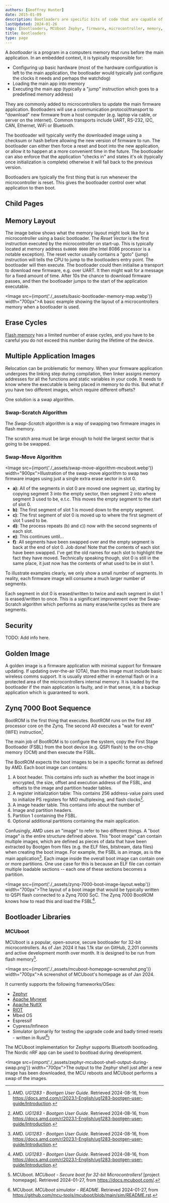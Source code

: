 ```yaml
---
authors: [Geoffrey Hunter]
date: 2015-01-09
description: Bootloaders are specific bits of code that are capable of updating the main application (or the bootloader) running on a machine. They can either be their own application or integrated into the main application. 
lastUpdated: 2024-01-26
tags: [bootloaders, MCUboot Zephyr, firmware, microcontroller, memory, updates]
title: Bootloaders
type: page
---
```


<WarningIsNotes />

A _bootloader_ is a program in a computers memory that runs before the main application. In an embedded context, it is typically responsible for:

* Configuring up basic hardware (most of the hardware configuration is left to the main application, the bootloader would typically just configure the clocks it needs and perhaps the watchdog)
* Loading the main app into memory
* Executing the main app (typically a "jump" instruction which goes to a predefined memory address)

They are commonly added to microcontrollers to update the main firmware application. Bootloaders will use a communication protocol/transport to "download" new firmware from a host computer (e.g. laptop via cable, or server on the internet). Common transports include UART, RS-232, I2C, CAN, Ethernet, WiFi or Bluetooth. 

The bootloader will typically verify the downloaded image using a checksum or hash before allowing the new version of firmware to run. The bootloader can either then force a reset and boot into the new application, or allow it to happen at a more convenient time in the future. The bootloader can also enforce that the application "checks in" and states it's ok (typically once initialization is complete) otherwise it will fall back to the previous version.

Bootloaders are typically the first thing that is run whenever the microcontroller is reset. This gives the bootloader control over what application to then boot.

## Child Pages

<ChildPages />

## Memory Layout

The image below shows what the memory layout might look like for a microcontroller using a basic bootloader. The _Reset Vector_ is the first instruction executed by the microcontroller on start-up. This is typically located at memory address `0x0000 0000` (the Intel 8086 processor is a notable exception). The reset vector usually contains a "goto" (jump) instruction will tells the CPU to jump to the bootloaders entry point. The bootloader will then execute. The bootloader could then initialise a transport to download new firmware, e.g. over UART. It then might wait for a message for a fixed amount of time. After 10s the chance to download firmware passes, and then the bootloader jumps to the start of the application executable.

<Image src={import('./_assets/basic-bootloader-memory-map.webp')} width="700px">A basic example showing the layout of a microcontrollers memory when a bootloader is used.</Image>

## Erase Cycles

[Flash memory](/electronics/components/memory/#flash) has a limited number of erase cycles, and you have to be careful you do not exceed this number during the lifetime of the device.

## Multiple Application Images

Relocation can be problematic for memory. When your firmware application undergoes the linking step during compilation, then linker assigns memory addresses for all the functions and static variables in your code. It needs to know where the executable is being placed in memory to do this. But what if you have two different images, which require different offsets?

One solution is a swap algorithm.

### Swap-Scratch Algorithm

The _Swap-Scratch_ algorithm is a way of swapping two firmware images in flash memory.

The scratch area must be large enough to hold the largest sector that is going to be swapped.

### Swap-Move Algorithm

<Image src={import('./_assets/swap-move-algorithm-mcuboot.webp')} width="900px">Illustration of the swap-move algorithm to swap two firmware images using just a single extra erase sector in slot 0.</Image>

* **a):** All of the segments in slot 0 are moved one segment up, starting by copying segment 3 into the empty sector, then segment 2 into where segment 3 used to be, e.t.c. This moves the empty segment to the start of slot 0.
* **b)**: The first segment of slot 1 is moved down to the empty segment.
* **c)**: The first segment of slot 0 is moved up to where the first segment of slot 1 used to be.
* **d)**: The process repeats (b) and c)) now with the second segments of each slot.
* **e)**: This continues until...
* **f)**: All segments have been swapped over and the empty segment is back at the end of slot 0. Job done! Note that the contents of each slot have been swapped. I've get the old names for each slot to highlight the fact they have moved. Technically speaking though, slot 0 is still in the same place, it just now has the contents of what used to be in slot 1.

<Aside type="note">
To illustrate examples clearly, we only show a small number of segments. In reality, each firmware image will consume a much larger number of segments.
</Aside>

Each segment in slot 0 is erased/written to twice and each segment in slot 1 is erased/written to once. This is a significant improvement over the Swap-Scratch algorithm which performs as many erase/write cycles as there are segments.


## Security

TODO: Add info here.

## Golden Image

A golden image is a firmware application with minimal support for firmware updating. If updating over-the-air (OTA), than this image must include basic wireless comms support. It is usually stored either in external flash or in a protected area of the microcontrollers internal memory. It is loaded by the bootloader if the main application is faulty, and in that sense, it is a backup application which is guaranteed to work.

## Zynq 7000 Boot Sequence

BootROM is the first thing that executes. BootROM runs on the first A9 processor core on the Zynq. The second A9 executes a "wait for event" (WFE) instruction[^amd-bootgen-user-guide]. 

The main job of BootROM is to configure the system, copy the First Stage Bootloader (FSBL) from the boot device (e.g. QSPI flash) to the on-chip memory (OCM) and then execute the FSBL.

The BootROM expects the boot images to be in a specific format as defined by AMD. Each boot image can contains:

1. A boot header. This contains info such as whether the boot image in encrypted, the size, offset and execution address of the FSBL, and offsets to the image and partition header tables.
1. A register initialization table: This contains 256 address-value pairs used to initialize PS registers for MIO multiplexing, and flash clocks[^amd-bootgen-user-guide].
1. A image header table. This contains info about the number of 
1. Image and partition headers.
1. Partition 1 containing the FSBL.
1. Optional additional partitions containing the main application.

Confusingly, AMD uses an "image" to refer to two different things. A "boot image" is the entire structure defined above. This "boot image" can contain multiple images, which are defined as pieces of data that have been extracted by Bootgen from files (e.g. the ELF files, bitstream, data files) when creating the boot image. For example, the FSBL is an image, as is the main application[^amd-bootgen-user-guide]. Each image inside the overall boot image can contain one or more partitions. One use case for this is because an ELF file can contain multiple loadable sections -- each one of these sections becomes a partition.

<Image src={import('./_assets/zynq-7000-boot-image-layout.webp')} width="700px">The layout of a boot image that would be typically written to QSPI flash connected to a Zynq 7000 SoC. The Zynq 7000 BootROM knows how to read this and load the FSBL[^amd-bootgen-user-guide].</Image>

## Bootloader Libraries

### MCUboot

MCUboot is a popular, open-source, secure bootloader for 32-bit microcontrollers. As of Jan 2024 it has 1.1k star on GitHub, 2,201 commits and active development month over month. It is designed to be run from flash memory[^mcuboot-doc].

<Image src={import('./_assets/mcuboot-homepage-screenshot.png')} width="700px">A screenshot of MCUboot's homepage as of Jan 2024.</Image>

It currently supports the following frameworks/OSes:

* [Zephyr](/programming/operating-systems/zephyr/)
* [Apache Mynewt](https://mynewt.apache.org/)
* [Apache NuttX](https://nuttx.apache.org/)
* [RIOT](https://www.riot-os.org/)
* Mbed OS
* Espressif
* Cypress/Infineon
* Simulator (primarily for testing the upgrade code and badly timed resets - written in Rust[^mcuboot-sim-readme])

The MCUboot implementation for Zephyr supports Bluetooth bootloading. The Nordic nRF app can be used to bootload during development.

<Image src={import('./_assets/zephyr-mcuboot-shell-output-during-swap.png')} width="700px">The output to the Zephyr shell just after a new image has been downloaded, the MCU reboots and MCUboot performs a swap of the images.</Image>

[^mcuboot-doc]: MCUboot. _MCUboot - Secure boot for 32-bit Microcontrollers!_ [project homepage]. Retrieved 2024-01-27, from https://docs.mcuboot.com/.
[^mcuboot-sim-readme]: MCUboot. _MCUboot simulator - README_. Retrieved 2024-01-27, from https://github.com/mcu-tools/mcuboot/blob/main/sim/README.rst.
[^amd-bootgen-user-guide]: AMD. _UG1283 - Bootgen User Guide_. Retrieved 2024-08-16, from https://docs.amd.com/r/2023.1-English/ug1283-bootgen-user-guide/Introduction.